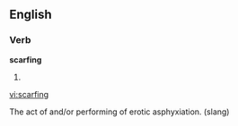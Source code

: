 ==English==

===Verb===
'''scarfing'''

# {{present participle of|[[scarf]]}}

[[vi:scarfing]]


The act of and/or performing of erotic asphyxiation. (slang)